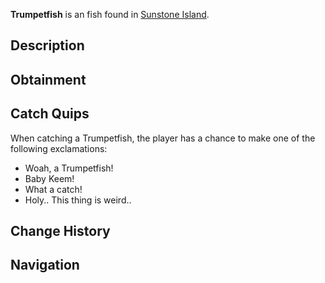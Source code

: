 {{FishInfobox
|image          = Trumpetfish.png
|rarity         = Unusual
|sea            = First Sea
|location       = [[Sunstone Island]]
|sublocation    = 
|sources        = Fishing Rod
|radar_location = 
|xp             = 80
|weather        = 
|time           = Day
|season         = Autumn, Summer
|bait           = Shrimp
|base_weight    = 2
|base_value     = 100
|weight_range   = 1.1
|base_chance    = 40
|base_resil     = 60
}}
'''Trumpetfish''' is an {{Rarity|Unusual}} fish found in [[Sunstone Island]].

== Description ==
{{Description|The Trumpetfish is a long, slender fish known for its tubular body and pointed snout. Its unique shape makes it a fascinating sight for visitors of Sunstone.|Bestiary Entry}}

== Obtainment ==
{{Description|Found in the waters near Sunstone Island during the day.|Bestiary Hint}}
{{Fish Availability|
Sunstone Island
|top_rods      = 
Krampus's Rod\251137.74\184467.1;
Magma Rod\241739.74\177564.03;
Plastic Rod\222455.57\162495.75;
Buddy Bond Rod\165252.71\139279.52;
Fast Rod\159812.36\177855.44;
Flimsy Rod\131930.74\220724.81;
Astralhook Rod\137207.72\44977.5;
Ethereal Prism Rod\136877.26\44974.81;
Seraphic Rod\131243.83\44021.81;
No-Life Rod\129273.26\44188.73;
Free Spirit Rod\124735.88\42369.19;
Challenger's Rod\124415.63\42444.37;
Rod Of The Forgotten Fang\122862.21\41301.5;
Trident Rod\122289.62\39161.58;
Blazebringer Rod\114375.87\39318.66;
Rod Of The Depths\110454.59\37372.07;
Rod Of The Exalted One\109093.35\36263.66;
Zeus Rod\107829.26\37068.15;
Verdant Shear Rod\106057.42\36649.25;
Depthseeker Rod\97062.83\33595.13;
Avalanche Rod\87618.34\30345.18;
Volcanic Rod\84017.11\28882.31;
Training Rod\76298.8\66982.27;
Steady Rod\38989.9\9715.08
|recommended   = Ethereal Prism Rod
}}

== Catch Quips ==
When catching a Trumpetfish, the player has a chance to make one of the following exclamations:
* Woah, a Trumpetfish!
* Baby Keem!
* What a catch!
* Holy.. This thing is weird..

== Change History ==
{{Change History|{{subst:Current Version}}}}

== Navigation ==
{{Fish Navbox|Sunstone Island}}